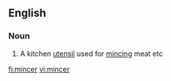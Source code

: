 ==English==

===Noun===
{{en-noun}}

# A kitchen [[utensil]] used for [[mince|mincing]] meat etc

[[fi:mincer]]
[[vi:mincer]]